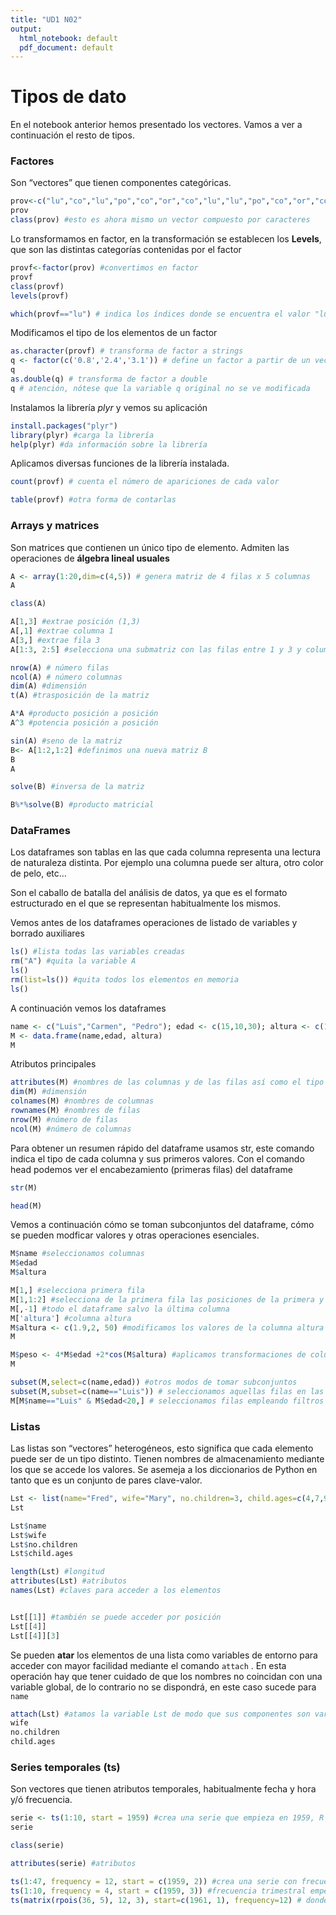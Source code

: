 ```yaml
---
title: "UD1 N02"
output:
  html_notebook: default
  pdf_document: default
---
```


# Tipos de dato

En el notebook anterior hemos presentado los vectores. Vamos a ver a continuación el resto de tipos.

### Factores

Son "vectores" que tienen componentes categóricas.

```r
prov<-c("lu","co","lu","po","co","or","co","lu","lu","po","co","or","co","co","lu","po")
prov
class(prov) #esto es ahora mismo un vector compuesto por caracteres
```

Lo transformamos en factor, en la transformación se establecen los **Levels**, que son las distintas categorías contenidas por el factor

```r
provf<-factor(prov) #convertimos en factor
provf
class(provf)
levels(provf) 
```

```r
which(provf=="lu") # indica los índices donde se encuentra el valor "lu"
```

Modificamos el tipo de los elementos de un factor

```r
as.character(provf) # transforma de factor a strings
q <- factor(c('0.8','2.4','3.1')) # define un factor a partir de un vector
q
as.double(q) # transforma de factor a double
q # atención, nótese que la variable q original no se ve modificada
```

Instalamos la librería *plyr* y vemos su aplicación

```r
install.packages("plyr")
library(plyr) #carga la librería
help(plyr) #da información sobre la librería
```

Aplicamos diversas funciones de la librería instalada.

```r
count(provf) # cuenta el número de apariciones de cada valor
```

```r
table(provf) #otra forma de contarlas
```

### Arrays y matrices

Son matrices que contienen un único tipo de elemento. Admiten las operaciones de **álgebra lineal usuales**

```r
A <- array(1:20,dim=c(4,5)) # genera matriz de 4 filas x 5 columnas
A

class(A)

A[1,3] #extrae posición (1,3)
A[,1] #extrae columna 1
A[3,] #extrae fila 3
A[1:3, 2:5] #selecciona una submatriz con las filas entre 1 y 3 y columnas entre 2 y 5

nrow(A) # número filas
ncol(A) # número columnas
dim(A) #dimensión
t(A) #trasposición de la matriz

A*A #producto posición a posición
A^3 #potencia posición a posición

sin(A) #seno de la matriz 
B<- A[1:2,1:2] #definimos una nueva matriz B 
B
A

solve(B) #inversa de la matriz

B%*%solve(B) #producto matricial
```

### DataFrames

Los dataframes son tablas en las que cada columna representa una lectura de naturaleza distinta. Por ejemplo una columna puede ser altura, otro color de pelo, etc...

Son el caballo de batalla del análisis de datos, ya que es el formato estructurado en el que se representan habitualmente los mismos.

Vemos antes de los dataframes operaciones de listado de variables y borrado auxiliares

```r
ls() #lista todas las variables creadas
rm("A") #quita la variable A
ls()
rm(list=ls()) #quita todos los elementos en memoria
ls()
```

A continuación vemos los dataframes

```r
name <- c("Luis","Carmen", "Pedro"); edad <- c(15,10,30); altura <- c(1.65,1.85, 1.45)
M <- data.frame(name,edad, altura)
M
```

Atributos principales

```r
attributes(M) #nombres de las columnas y de las filas así como el tipo de dato
dim(M) #dimensión
colnames(M) #nombres de columnas
rownames(M) #nombres de filas
nrow(M) #número de filas
ncol(M) #número de columnas

```

Para obtener un resumen rápido del dataframe usamos str, este comando indica el tipo de cada columna y sus primeros valores. Con el comando head podemos ver el encabezamiento (primeras filas) del dataframe

```r
str(M)
```

```r
head(M)
```

Vemos a continuación cómo se toman subconjuntos del dataframe, cómo se pueden modficar valores y otras operaciones esenciales.

```r
M$name #seleccionamos columnas
M$edad
M$altura

M[1,] #selecciona primera fila
M[1,1:2] #selecciona de la primera fila las posiciones de la primera y segunda columna
M[,-1] #todo el dataframe salvo la última columna
M['altura'] #columna altura
M$altura <- c(1.9,2, 50) #modificamos los valores de la columna altura
M

M$peso <- 4*M$edad +2*cos(M$altura) #aplicamos transformaciones de columnas
M

subset(M,select=c(name,edad)) #otros modos de tomar subconjuntos
subset(M,subset=c(name=="Luis")) # seleccionamos aquellas filas en las que name == "Luis"
M[M$name=="Luis" & M$edad<20,] # seleccionamos filas empleando filtros 
```

### Listas

Las listas son "vectores" heterogéneos, esto significa que cada elemento puede ser de un tipo distinto. Tienen nombres de almacenamiento mediante los que se accede los valores. Se asemeja a los diccionarios de Python en tanto que es un conjunto de pares clave-valor.

```r
Lst <- list(name="Fred", wife="Mary", no.children=3, child.ages=c(4,7,9))
Lst

Lst$name
Lst$wife
Lst$no.children
Lst$child.ages

length(Lst) #longitud
attributes(Lst) #atributos
names(Lst) #claves para acceder a los elementos


Lst[[1]] #también se puede acceder por posición
Lst[[4]]
Lst[[4]][3]
```

Se pueden **atar** los elementos de una lista como variables de entorno para acceder con mayor facilidad mediante el comando `attach` . En esta operación hay que tener cuidado de que los nombres no coincidan con una variable global, de lo contrario no se dispondrá, en este caso sucede para `name`

```r
attach(Lst) #atamos la variable Lst de modo que sus componentes son variables globales
wife
no.children
child.ages
```

### Series temporales (ts)

Son vectores que tienen atributos temporales, habitualmente fecha y hora y/ó frecuencia.

```r
serie <- ts(1:10, start = 1959) #crea una serie que empieza en 1959, R lo interpreta como anual
serie

class(serie)

attributes(serie) #atributos

ts(1:47, frequency = 12, start = c(1959, 2)) #crea una serie con frecuencia mensual empezando en el segundo mes
ts(1:10, frequency = 4, start = c(1959, 3)) #frecuencia trimestral empezando en tercer trimestre
ts(matrix(rpois(36, 5), 12, 3), start=c(1961, 1), frequency=12) # donde rpois(n, lambda) ofrece n valores aleatorios que siguen una distribución de Poisson con valor lambda, se genera una matriz con dichos valores de dimensión 36 filas x 5 columnas y se define una serie temporal a partir de dicha matriz que comienza en el primer mes de 1961 con una frecuencia mensual
```
